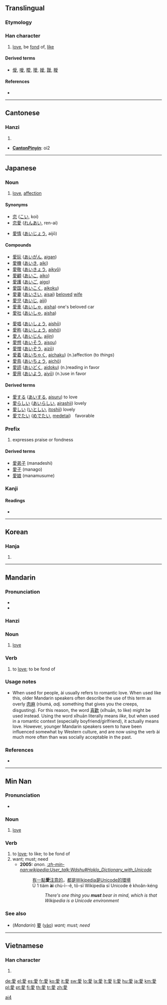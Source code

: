 {{zh-forms|[[爱]]|愛}}
{{also|爱}}<!-- may be replaced by zh-forms -->
==Translingual==
{{zh-forms|[[爱]]|愛}}

===Etymology===
{{Han compound|㤅|夊|c1=p|c2=s|ls=psc}}

===Han character===
{{Han stroke|[[image:愛-bw.png|350px]]}}
{{Han char|rn=61|rad=心|as=09|sn=13|four=2024<sub>7</sub>|canj=月月心水 (BBPE)}}

# [[love]], be [[fond]] of, [[like]]

====Derived terms====
* [[僾]], [[噯]], [[曖]], [[璦]], [[嬡]], [[靉]], [[瞹]]

====References====
* {{Han ref|kx=0395.130|dkj=10947|dj=0732.020|hdz=42323.010|uh=611B|ud=24859|bh=B752|bd=46930}}

----

==Cantonese==

===Hanzi===
{{yue-hanzi|jyut=|y=ngoi3, oi3}}

# {{defn|Cantonese|sort=心09}}
* '''[[CantonPinyin]]''': oi2

----

==Japanese==

===Noun===
{{ja-noun|k|hira=あい|rom=ai}}

# [[love]], [[affection]]

====Synonyms====
{{top2}}
* [[恋]] ([[こい]], koi)
* [[恋愛]] ([[れんあい]], ren-ai)
{{mid2}}
* [[愛情]] ([[あいじょう]], aijō)
{{bottom}}

====Compounds====
{{top2}}
* [[愛玩]] ([[あいがん]], [[aigan]])
* [[愛機]] ([[あいき]], [[aiki]])
* [[愛敬]] ([[あいきょう]], [[aikyō]])
* [[愛顧]] ([[あいこ]], [[aiko]])
* [[愛護]] ([[あいご]], [[aigo]])
* [[愛国]] ([[あいこく]], [[aikoku]])
* [[愛妻]] ([[あいさい]], [[aisai]]) [[beloved]] [[wife]]
* [[愛児]] ([[あいじ]], [[aiji]])
* [[愛車]] ([[あいしゃ]], [[aisha]]) one's beloved car
* [[愛社]] ([[あいしゃ]], [[aisha]])
{{mid2}}
* [[愛唱]] ([[あいしょう]], [[aishō]])
* [[愛称]] ([[あいしょう]], [[aishō]])
* [[愛人]] ([[あいじん]], [[aijin]])
* [[愛想]] ([[あいそう]], [[aisou]])
* [[愛憎]] ([[あいぞう]], [[aizō]])
* [[愛着]] ([[あいちゃく]], [[aichaku]]) (n.)affection (to ''things'')
* [[愛鳥]] ([[あいちょう]], [[aichō]])
* [[愛読]] ([[あいどく]], [[aidoku]]) (n.)reading in favor
* [[愛用]] ([[あいよう]], [[aiyō]]) (n.)use in favor
{{bottom}}

====Derived terms====
* [[愛する]] ([[あいする]], [[aisuru]]) to love
* [[愛らしい]] ([[あいらしい]], [[airashii]]) lovely
* [[愛しい]] ([[いとしい]], [[itoshii]]) lovely
* [[愛でたい]] ([[めでたい]], [[medetai]])　favorable

===Prefix===
{{ja-pos|k|prefix|hira=まな|rom=mana|hidx=まな}}
# expresses praise or fondness

====Derived terms====
* [[愛弟子]] (manadeshi)
* [[愛子]] (manago)
* [[愛娘]] (manamusume)

===Kanji===
{{ja-kanji|grade=4|rs=心09}}

====Readings====
* {{ja-readings|on=[[あい]] ([[ai]])|kun=[[めでる]] ([[mederu]]), [[おしむ]] ([[oshimu]]), [[いとしい]] ([[itoshii]])}}

----

==Korean==

===Hanja===
{{ko-hanja|hangeul=애|eumhun=|rv=ae|mr=ae|y=ay}}

# {{defn|Korean|sort=心09}}

----

==Mandarin==
{{zh-forms|[[爱]]|愛}}

===Pronunciation===
* {{audio|Zh-ài.ogg|audio}}
* {{IPA|[ ai˥˩ ]|lang=cmn}}

===Hanzi===
{{cmn-hanzi|sim=爱|pin=[[ài]] ([[ai4]])|wg=ai<sup>4</sup>}}

===Noun===
{{cmn-noun|t|pin=ài|pint=ai4|tra=愛|sim=爱|rs=心09}}

# {{Beginning Mandarin|lang=zh-tw|skey=心09}} [[love]]

===Verb===
{{cmn-verb|t|pin=ài|pint=ai4|tra=愛|sim=爱|rs=心09}}

# {{Beginning Mandarin|lang=zh-tw|skey=心09}} to [[love]]; to be fond of

===Usage notes===
* When used for people, ài usually refers to romantic love.  When used like this, older Mandarin speakers often describe the use of this term as overly [[肉麻]] (ròumá, ''adj.'' something that gives you the creeps, disgusting).  For this reason, the word [[喜歡]] (xǐhuān, to like) might be used instead.  Using the word xǐhuān literally means ''like'', but when used in a romantic context (especially boyfriend/girlfriend), it actually means love.  However, younger Mandarin speakers seem to have been influenced somewhat by Western culture, and are now using the verb ài much more often than was socially acceptable in the past.

===References===
* {{cite book | last = Shao | first = Jingmin (ed.) | authorlink =  | coauthors =  | year = 2000 | title = HSK Dictionary (HSK汉语水平考试词典) | language = Mandarin/English | publisher = Huadong Teachers College Publishers | location = Shanghai | id = ISBN 7561720785}}

[[Category:Mandarin entries with audio links|ai4]]

----

==Min Nan==
{{zh-forms|[[爱]]|愛}}

===Pronunciation===
* {{IPA|[ ai˨˩ ]|lang=nan}}

===Noun===
{{nan-noun|t|poj=ài|pojt=ai3|tra=愛|sim=爱|rs=心09}}

# [[love]]

===Verb===
{{nan-verb|t|poj=ài|pojt=ai3|tra=愛|sim=爱|rs=心09}}

# to [[love]]; to like; to be fond of
# want; must; need
#* '''2005:''' ''anon.'' ''[[:zh-min-nan:wikipedia:User_talk:Wdshu#Hoklo_Dictionary_with_Unicode]]''
#*: [[有]][[一]][[點]]'''愛'''[[注意]][[的]]，[[都]][[是]]Wikipedia[[是]]Unicode[[的]][[環境]]
#*: Ū 1 tiám '''ài''' chù-ì--ê, tō-sī Wikipedia sī Unicode ê khoân-kéng
#*:: ''There's one thing you '''must''' bear in mind, which is that Wikipedia is a Unicode environment''

===See also===
* (''Mandarin'') [[要]] ([[yào]]) ''want; must; need''

----

==Vietnamese==

===Han character===
{{vi-hantu|[[ái]], [[áy]]|rs=心09}}

# {{defn|Vietnamese|sort=心09}}

[[de:愛]]
[[el:愛]]
[[es:愛]]
[[fr:愛]]
[[ko:愛]]
[[it:愛]]
[[sw:愛]]
[[lo:愛]]
[[la:愛]]
[[lt:愛]]
[[li:愛]]
[[hu:愛]]
[[ja:愛]]
[[km:愛]]
[[pl:愛]]
[[pt:愛]]
[[fi:愛]]
[[th:愛]]
[[tr:愛]]
[[zh:愛]]